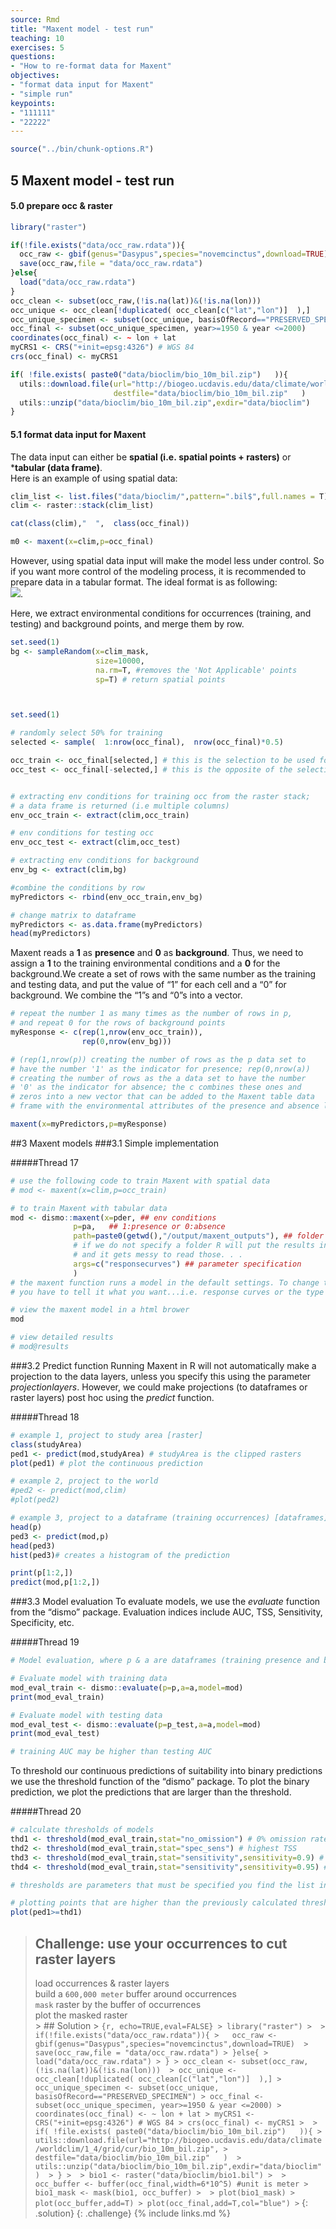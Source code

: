 ```yaml
---
source: Rmd
title: "Maxent model - test run"
teaching: 10
exercises: 5
questions:
- "How to re-format data for Maxent"
objectives:
- "format data input for Maxent"
- "simple run"
keypoints:
- "111111"
- "22222"
---
```


```r
source("../bin/chunk-options.R")
```

## 5 Maxent model - test run  

#### 5.0 prepare occ & raster 
```r
library("raster")

if(!file.exists("data/occ_raw.rdata")){
  occ_raw <- gbif(genus="Dasypus",species="novemcinctus",download=TRUE) 
  save(occ_raw,file = "data/occ_raw.rdata")
}else{
  load("data/occ_raw.rdata")
}
occ_clean <- subset(occ_raw,(!is.na(lat))&(!is.na(lon))) 
occ_unique <- occ_clean[!duplicated( occ_clean[c("lat","lon")]  ),]
occ_unique_specimen <- subset(occ_unique, basisOfRecord=="PRESERVED_SPECIMEN")
occ_final <- subset(occ_unique_specimen, year>=1950 & year <=2000)
coordinates(occ_final) <- ~ lon + lat
myCRS1 <- CRS("+init=epsg:4326") # WGS 84
crs(occ_final) <- myCRS1

if( !file.exists( paste0("data/bioclim/bio_10m_bil.zip")   )){
  utils::download.file(url="http://biogeo.ucdavis.edu/data/climate/worldclim/1_4/grid/cur/bio_10m_bil.zip",
                       destfile="data/bioclim/bio_10m_bil.zip"   ) 
  utils::unzip("data/bioclim/bio_10m_bil.zip",exdir="data/bioclim") 
}

```


#### 5.1 format data input for Maxent
The data input can either be **spatial (i.e. spatial points + rasters)** or ***tabular (data frame)**.   
Here is an example of using spatial data:
```r
clim_list <- list.files("data/bioclim/",pattern=".bil$",full.names = T)
clim <- raster::stack(clim_list) 

cat(class(clim),"  ",  class(occ_final))

m0 <- maxent(x=clim,p=occ_final)
```

However, using spatial data input will make the model less under control. So if you want more control of the modeling process, it is recommended to prepare data in a tabular format. The ideal format is as following:  
![]({{ page.root }}/fig/maxentinput.png). 

Here, we extract environmental conditions for occurrences (training, and testing) and background points, and merge them by row.
```r

set.seed(1) 
bg <- sampleRandom(x=clim_mask,
                   size=10000,
                   na.rm=T, #removes the 'Not Applicable' points  
                   sp=T) # return spatial points 



set.seed(1) 

# randomly select 50% for training
selected <- sample(  1:nrow(occ_final),  nrow(occ_final)*0.5)

occ_train <- occ_final[selected,] # this is the selection to be used for model training
occ_test <- occ_final[-selected,] # this is the opposite of the selection which will be used for model testing


# extracting env conditions for training occ from the raster stack;
# a data frame is returned (i.e multiple columns)
env_occ_train <- extract(clim,occ_train)

# env conditions for testing occ
env_occ_test <- extract(clim,occ_test)

# extracting env conditions for background
env_bg <- extract(clim,bg)  

#combine the conditions by row
myPredictors <- rbind(env_occ_train,env_bg)

# change matrix to dataframe
myPredictors <- as.data.frame(myPredictors)
head(myPredictors)
```

Maxent reads a **1** as **presence** and **0** as **background**. Thus, we need to assign a **1** to the training environmental conditions and a **0** for the background.We create a set of rows with the same number as the training and testing data, and put the value of "1" for each cell and a "0" for background. We combine the "1"s and "0"s into a vector.

```r
# repeat the number 1 as many times as the number of rows in p, 
# and repeat 0 for the rows of background points
myResponse <- c(rep(1,nrow(env_occ_train)),
                rep(0,nrow(env_bg))) 

# (rep(1,nrow(p)) creating the number of rows as the p data set to 
# have the number '1' as the indicator for presence; rep(0,nrow(a)) 
# creating the number of rows as the a data set to have the number
# '0' as the indicator for absence; the c combines these ones and 
# zeros into a new vector that can be added to the Maxent table data
# frame with the environmental attributes of the presence and absence locations

maxent(x=myPredictors,p=myResponse)

```




##3 Maxent models
###3.1 Simple implementation

#####Thread 17
```r
# use the following code to train Maxent with spatial data
# mod <- maxent(x=clim,p=occ_train)

# to train Maxent with tabular data
mod <- dismo::maxent(x=pder, ## env conditions
              p=pa,   ## 1:presence or 0:absence
              path=paste0(getwd(),"/output/maxent_outputs"), ## folder for maxent output; 
              # if we do not specify a folder R will put the results in a temp file, 
              # and it gets messy to read those. . .
              args=c("responsecurves") ## parameter specification
              )
# the maxent function runs a model in the default settings. To change these parameters,
# you have to tell it what you want...i.e. response curves or the type of features

# view the maxent model in a html brower
mod

# view detailed results
# mod@results
```

###3.2 Predict function
Running Maxent in R will not automatically make a projection to the data layers, unless you specify this using the parameter *projectionlayers*. However, we could make projections (to dataframes or raster layers) post hoc using the *predict* function.

#####Thread 18
```r

# example 1, project to study area [raster]
class(studyArea)
ped1 <- predict(mod,studyArea) # studyArea is the clipped rasters 
plot(ped1) # plot the continuous prediction

# example 2, project to the world
#ped2 <- predict(mod,clim)
#plot(ped2)

# example 3, project to a dataframe (training occurrences) [dataframes]. This returns the predicion value assocaited with a set of condions. In this example, we use the training condition to extract a prediction for each point.
head(p)
ped3 <- predict(mod,p)
head(ped3)
hist(ped3)# creates a histogram of the prediction

print(p[1:2,])
predict(mod,p[1:2,])

```

###3.3 Model evaluation
To evaluate models, we use the *evaluate* function from the "dismo" package. Evaluation indices include AUC, TSS, Sensitivity, Specificity, etc.

#####Thread 19
```r
# Model evaluation, where p & a are dataframes (training presence and background points)

# Evaluate model with training data
mod_eval_train <- dismo::evaluate(p=p,a=a,model=mod) 
print(mod_eval_train)

# Evaluate model with testing data
mod_eval_test <- dismo::evaluate(p=p_test,a=a,model=mod)  
print(mod_eval_test) 

# training AUC may be higher than testing AUC
```			

To threshold our continuous predictions of suitability into binary predictions we use the threshold function of the "dismo" package. To plot the binary prediction, we plot the predictions that are larger than the threshold.  

#####Thread 20
```r

# calculate thresholds of models
thd1 <- threshold(mod_eval_train,stat="no_omission") # 0% omission rate 
thd2 <- threshold(mod_eval_train,stat="spec_sens") # highest TSS
thd3 <- threshold(mod_eval_train,stat="sensitivity",sensitivity=0.9) # 10% omission rate, i.e. sensitivity=0.9
thd4 <- threshold(mod_eval_train,stat="sensitivity",sensitivity=0.95) # 10% omission rate, i.e. sensitivity=0.9

# thresholds are parameters that must be specified you find the list in the help document for the threshold function in the dismo package

# plotting points that are higher than the previously calculated thresholded value
plot(ped1>=thd1) 
```



> ## Challenge: use your occurrences to cut raster layers 
> load occurrences & raster layers   
> build a `600,000 meter` buffer around occurrences    
> `mask` raster by the buffer of occurrences  
> plot the masked raster  
> > ## Solution
> > ```{r, echo=TRUE,eval=FALSE}
> > library("raster")
> > 
> > if(!file.exists("data/occ_raw.rdata")){
> >   occ_raw <- gbif(genus="Dasypus",species="novemcinctus",download=TRUE) 
> >   save(occ_raw,file = "data/occ_raw.rdata")
> > }else{
> >   load("data/occ_raw.rdata")
> > }
> > occ_clean <- subset(occ_raw,(!is.na(lat))&(!is.na(lon))) 
> > occ_unique <- occ_clean[!duplicated( occ_clean[c("lat","lon")]  ),]
> > occ_unique_specimen <- subset(occ_unique, basisOfRecord=="PRESERVED_SPECIMEN")
> > occ_final <- subset(occ_unique_specimen, year>=1950 & year <=2000)
> > coordinates(occ_final) <- ~ lon + lat
> > myCRS1 <- CRS("+init=epsg:4326") # WGS 84
> > crs(occ_final) <- myCRS1
> > 
> > if( !file.exists( paste0("data/bioclim/bio_10m_bil.zip")   )){
> >   utils::download.file(url="http://biogeo.ucdavis.edu/data/climate/worldclim/1_4/grid/cur/bio_10m_bil.zip",
> >                        destfile="data/bioclim/bio_10m_bil.zip"   ) 
> >   utils::unzip("data/bioclim/bio_10m_bil.zip",exdir="data/bioclim") 
> > }
> > 
> > bio1 <- raster("data/bioclim/bio1.bil")
> > 
> > occ_buffer <- buffer(occ_final,width=6*10^5) #unit is meter
> > bio1_mask <- mask(bio1, occ_buffer)
> > 
> > plot(bio1_mask)
> > plot(occ_buffer,add=T)
> > plot(occ_final,add=T,col="blue")
> > ```
> {: .solution}
{: .challenge}
{% include links.md %}
